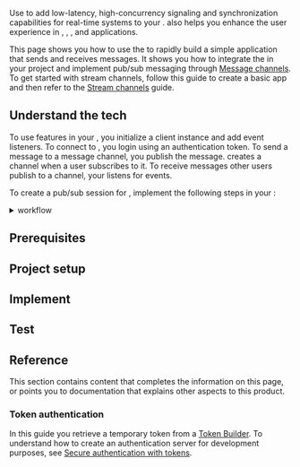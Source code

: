 
Use <Vpd k="SDK" /> to add low-latency, high-concurrency signaling and
synchronization capabilities for real-time systems to your <Vpl k="CLIENT" />. <Vg k="SIG" /> also helps you enhance the user experience in <Vg k="VIDEO" />, <Vg k="AUDIO" />,  <Vg k="ILS" />, and <Vg k="BS" /> applications.

This page shows you how to use the <Vpd k="SDK" /> to rapidly build a simple application that sends and receives messages. It shows you how to integrate the <Vpd k="SDK" /> in your project and implement pub/sub messaging through [Message channels]((../core-functionality/message-channel)). To get started with stream channels, follow this guide to create a basic <Vg k="SIG" /> app and then refer to the [Stream channels](../core-functionality/stream-channel) guide.

## Understand the tech

To use <Vg k="SIG" /> features in your <Vpl k="CLIENT" />, you initialize a <Vg k="SIG" /> client instance and add event listeners. To connect to <Vg k="SIG" />, you login using an authentication token. To send a message to a message channel, you publish the message. <Vg k="SIG" /> creates a channel when a user subscribes to it. To receive messages other users publish to a channel, your <Vpl k="CLIENT" /> listens for events.

To create a pub/sub session for <Vg k="SIG" />, implement the following steps in your <Vpl k="CLIENT" />:

<details>
<summary><Vg k="SIG" /> workflow</summary>

<PlatformWrapper platform="android">
![](/images/signaling/get-started-workflow-android.svg)
</PlatformWrapper>
<PlatformWrapper platform="react-native">
![](/images/signaling/get-started-workflow-react-native.svg)
</PlatformWrapper>
<PlatformWrapper platform="linux-cpp, windows">
![](/images/signaling/get-started-workflow-linux.svg)
</PlatformWrapper>
<PlatformWrapper platform="unity">
![](/images/signaling/get-started-workflow-unity.svg)
</PlatformWrapper>
<PlatformWrapper platform="web">
![](/images/signaling/get-started-workflow-javascript.svg)
</PlatformWrapper>
<PlatformWrapper platform="flutter">
![](/images/signaling/get-started-workflow-flutter.svg)
</PlatformWrapper>
<PlatformWrapper platform="[ios, macos]">
![](/images/signaling/get-started-workflow-ios-macos.svg)
</PlatformWrapper>
</details>

## Prerequisites

<Prerequisites />

## Project setup

<Setup />

## Implement <Vg k="SIG" />

<Implement />

## Test <Vg k="SIG" />

<Test />

## Reference

This section contains content that completes the information on this page, or points you to documentation that explains other aspects to this product.

### Token authentication

In this guide you retrieve a temporary token from a [Token Builder](https://agora-token-generator-demo.vercel.app/). To understand how to create an authentication server for development purposes, see [Secure authentication with tokens](../get-started/authentication-workflow). 

<Reference />